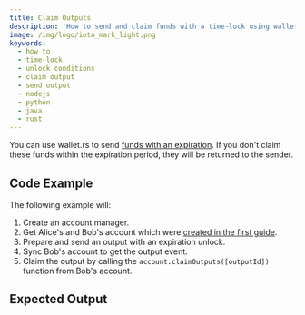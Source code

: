 ```yaml
---
title: Claim Outputs
description: 'How to send and claim funds with a time-lock using wallet.rs.'
image: /img/logo/iota_mark_light.png
keywords:
  - how to
  - time-lock
  - unlock conditions
  - claim output
  - send output
  - nodejs
  - python
  - java
  - rust
---
```



You can use wallet.rs to send
[funds with an expiration](https://wiki.iota.org/shimmer/introduction/explanations/ledger/simple_transfers#transfer-of-funds-with-expiration).
If you don't claim these funds within the expiration period, they will be returned to the sender.

## Code Example

The following example will:

1. Create an account manager.
2. Get Alice's and Bob's account which were [created in the first guide](../accounts_and_addresses/01_create_a_wallet_account.mdx).
3. Prepare and send an output with an expiration unlock.
4. Sync Bob's account to get the output event.
5. Claim the output by calling the `account.claimOutputs([outputId])` function from Bob's account.

<Tabs groupId="language">
  <TabItem value="rust" label="Rust">
    <RustCode />
  </TabItem>
  <TabItem value="node" label="Node.js">
    <NodejsCode />
  </TabItem>
  <TabItem value="python" label="Python">
    <PythonCode />
  </TabItem>
  <TabItem value="java" label="Java">
    <JavaCode />
  </TabItem>
</Tabs>

## Expected Output

<Tabs groupId="language">
  <TabItem value="rust" label="Rust">
    <RustOutput />
  </TabItem>
  <TabItem value="node" label="Node.js">
    <NodejsOutput />
  </TabItem>
  <TabItem value="python" label="Python">
    <PythonOutput />
  </TabItem>
  <TabItem value="java" label="Java">
    <JavaOutput />
  </TabItem>
</Tabs>
